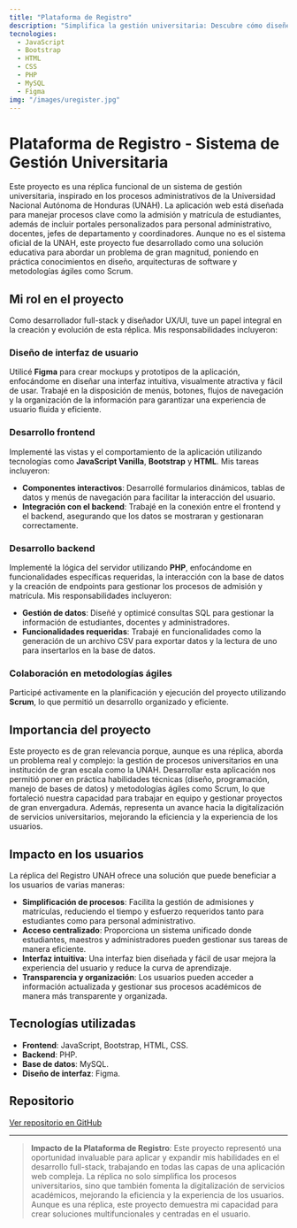 ```yaml
---
title: "Plataforma de Registro"
description: "Simplifica la gestión universitaria: Descubre cómo diseñé una réplica funcional de un sistema de admisión y matrícula para la UNAH."
tecnologies:
  - JavaScript
  - Bootstrap
  - HTML
  - CSS
  - PHP
  - MySQL
  - Figma
img: "/images/uregister.jpg"
---
```


# Plataforma de Registro - Sistema de Gestión Universitaria

Este proyecto es una réplica funcional de un sistema de gestión universitaria, inspirado en los procesos administrativos de la Universidad Nacional Autónoma de Honduras (UNAH). La aplicación web está diseñada para manejar procesos clave como la admisión y matrícula de estudiantes, además de incluir portales personalizados para personal administrativo, docentes, jefes de departamento y coordinadores. Aunque no es el sistema oficial de la UNAH, este proyecto fue desarrollado como una solución educativa para abordar un problema de gran magnitud, poniendo en práctica conocimientos en diseño, arquitecturas de software y metodologías ágiles como Scrum.

## Mi rol en el proyecto

Como desarrollador full-stack y diseñador UX/UI, tuve un papel integral en la creación y evolución de esta réplica. Mis responsabilidades incluyeron:

### Diseño de interfaz de usuario

Utilicé **Figma** para crear mockups y prototipos de la aplicación, enfocándome en diseñar una interfaz intuitiva, visualmente atractiva y fácil de usar. Trabajé en la disposición de menús, botones, flujos de navegación y la organización de la información para garantizar una experiencia de usuario fluida y eficiente.

### Desarrollo frontend

Implementé las vistas y el comportamiento de la aplicación utilizando tecnologías como **JavaScript Vanilla**, **Bootstrap** y **HTML**. Mis tareas incluyeron:

- **Componentes interactivos**: Desarrollé formularios dinámicos, tablas de datos y menús de navegación para facilitar la interacción del usuario.
- **Integración con el backend**: Trabajé en la conexión entre el frontend y el backend, asegurando que los datos se mostraran y gestionaran correctamente.

### Desarrollo backend

Implementé la lógica del servidor utilizando **PHP**, enfocándome en funcionalidades específicas requeridas, la interacción con la base de datos y la creación de endpoints para gestionar los procesos de admisión y matrícula. Mis responsabilidades incluyeron:

- **Gestión de datos**: Diseñé y optimicé consultas SQL para gestionar la información de estudiantes, docentes y administradores.
- **Funcionalidades requeridas**: Trabajé en funcionalidades como la generación de un archivo CSV para exportar datos y la lectura de uno para insertarlos en la base de datos.

### Colaboración en metodologías ágiles

Participé activamente en la planificación y ejecución del proyecto utilizando **Scrum**, lo que permitió un desarrollo organizado y eficiente.

## Importancia del proyecto

Este proyecto es de gran relevancia porque, aunque es una réplica, aborda un problema real y complejo: la gestión de procesos universitarios en una institución de gran escala como la UNAH. Desarrollar esta aplicación nos permitió poner en práctica habilidades técnicas (diseño, programación, manejo de bases de datos) y metodologías ágiles como Scrum, lo que fortaleció nuestra capacidad para trabajar en equipo y gestionar proyectos de gran envergadura. Además, representa un avance hacia la digitalización de servicios universitarios, mejorando la eficiencia y la experiencia de los usuarios.

## Impacto en los usuarios

La réplica del Registro UNAH ofrece una solución que puede beneficiar a los usuarios de varias maneras:

- **Simplificación de procesos**: Facilita la gestión de admisiones y matrículas, reduciendo el tiempo y esfuerzo requeridos tanto para estudiantes como para personal administrativo.
- **Acceso centralizado**: Proporciona un sistema unificado donde estudiantes, maestros y administradores pueden gestionar sus tareas de manera eficiente.
- **Interfaz intuitiva**: Una interfaz bien diseñada y fácil de usar mejora la experiencia del usuario y reduce la curva de aprendizaje.
- **Transparencia y organización**: Los usuarios pueden acceder a información actualizada y gestionar sus procesos académicos de manera más transparente y organizada.

## Tecnologías utilizadas

- **Frontend**: JavaScript, Bootstrap, HTML, CSS.
- **Backend**: PHP.
- **Base de datos**: MySQL.
- **Diseño de interfaz**: Figma.

## Repositorio

[Ver repositorio en GitHub](https://github.com/dan8a112/unah-system-project)

---

> **Impacto de la Plataforma de Registro**: Este proyecto representó una oportunidad invaluable para aplicar y expandir mis habilidades en el desarrollo full-stack, trabajando en todas las capas de una aplicación web compleja. La réplica no solo simplifica los procesos universitarios, sino que también fomenta la digitalización de servicios académicos, mejorando la eficiencia y la experiencia de los usuarios. Aunque es una réplica, este proyecto demuestra mi capacidad para crear soluciones multifuncionales y centradas en el usuario.